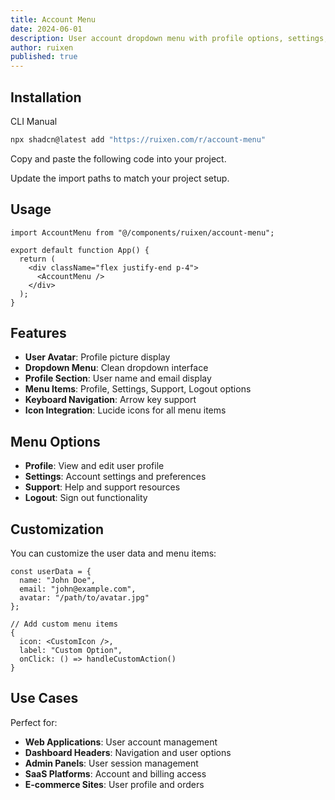 ```yaml
---
title: Account Menu
date: 2024-06-01
description: User account dropdown menu with profile options, settings, and logout functionality
author: ruixen
published: true
---
```


<ComponentPreview name="account-menu-demo" category="menu" />

## Installation

<Tabs defaultValue="cli">

<TabsList>
  <TabsTrigger value="cli">CLI</TabsTrigger>
  <TabsTrigger value="manual">Manual</TabsTrigger>
</TabsList>
<TabsContent value="cli">

```bash
npx shadcn@latest add "https://ruixen.com/r/account-menu"
```

</TabsContent>

<TabsContent value="manual">

<Steps>

<Step>Copy and paste the following code into your project.</Step>

<ComponentSource name="account-menu" />

<Step>Update the import paths to match your project setup.</Step>

</Steps>

</TabsContent>

</Tabs>

## Usage

```tsx
import AccountMenu from "@/components/ruixen/account-menu";

export default function App() {
  return (
    <div className="flex justify-end p-4">
      <AccountMenu />
    </div>
  );
}
```

## Features

- **User Avatar**: Profile picture display
- **Dropdown Menu**: Clean dropdown interface
- **Profile Section**: User name and email display
- **Menu Items**: Profile, Settings, Support, Logout options
- **Keyboard Navigation**: Arrow key support
- **Icon Integration**: Lucide icons for all menu items

## Menu Options

- **Profile**: View and edit user profile
- **Settings**: Account settings and preferences
- **Support**: Help and support resources
- **Logout**: Sign out functionality

## Customization

You can customize the user data and menu items:

```tsx
const userData = {
  name: "John Doe",
  email: "john@example.com",
  avatar: "/path/to/avatar.jpg"
};

// Add custom menu items
{
  icon: <CustomIcon />,
  label: "Custom Option",
  onClick: () => handleCustomAction()
}
```

## Use Cases

Perfect for:

- **Web Applications**: User account management
- **Dashboard Headers**: Navigation and user options
- **Admin Panels**: User session management
- **SaaS Platforms**: Account and billing access
- **E-commerce Sites**: User profile and orders

